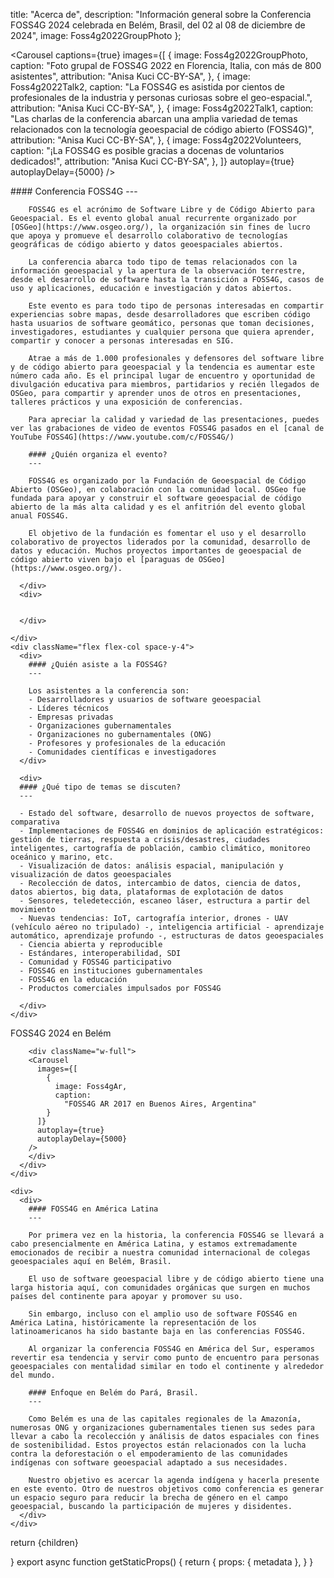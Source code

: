 
  title: "Acerca de",
  description:
    "Información general sobre la Conferencia FOSS4G 2024 celebrada en Belém, Brasil, del 02 al 08 de diciembre de 2024",
  image: Foss4g2022GroupPhoto
};

<Carousel
  captions={true}
  images={[
    {
      image: Foss4g2022GroupPhoto,
      caption:
        "Foto grupal de FOSS4G 2022 en Florencia, Italia, con más de 800 asistentes",
      attribution: "Anisa Kuci CC-BY-SA",
    },
    {
      image: Foss4g2022Talk2,
      caption:
        "La FOSS4G es asistida por cientos de profesionales de la industria y personas curiosas sobre el geo-espacial.",
      attribution: "Anisa Kuci CC-BY-SA",
    },
    {
      image: Foss4g2022Talk1,
      caption:
        "Las charlas de la conferencia abarcan una amplia variedad de temas relacionados con la tecnología geoespacial de código abierto (FOSS4G)",
      attribution: "Anisa Kuci CC-BY-SA",
    },
    {
      image: Foss4g2022Volunteers,
      caption:
        "¡La FOSS4G es posible gracias a docenas de voluntarios dedicados!",
      attribution: "Anisa Kuci CC-BY-SA",
    },
  ]}
  autoplay={true}
  autoplayDelay={5000}
/>

<div className="grid space-y-4 mt-4">
  <div className="grid md:grid-cols-2 md:space-x-4">  
    <div className="flex flex-col space-y-4">
      <div className="">
        #### Conferencia FOSS4G
        ---
        
        FOSS4G es el acrónimo de Software Libre y de Código Abierto para Geoespacial. Es el evento global anual recurrente organizado por [OSGeo](https://www.osgeo.org/), la organización sin fines de lucro que apoya y promueve el desarrollo colaborativo de tecnologías geográficas de código abierto y datos geoespaciales abiertos.
        
        La conferencia abarca todo tipo de temas relacionados con la información geoespacial y la apertura de la observación terrestre, desde el desarrollo de software hasta la transición a FOSS4G, casos de uso y aplicaciones, educación e investigación y datos abiertos.

        Este evento es para todo tipo de personas interesadas en compartir experiencias sobre mapas, desde desarrolladores que escriben código hasta usuarios de software geomático, personas que toman decisiones, investigadores, estudiantes y cualquier persona que quiera aprender, compartir y conocer a personas interesadas en SIG.

        Atrae a más de 1.000 profesionales y defensores del software libre y de código abierto para geoespacial y la tendencia es aumentar este número cada año. Es el principal lugar de encuentro y oportunidad de divulgación educativa para miembros, partidarios y recién llegados de OSGeo, para compartir y aprender unos de otros en presentaciones, talleres prácticos y una exposición de conferencias.

        Para apreciar la calidad y variedad de las presentaciones, puedes ver las grabaciones de video de eventos FOSS4G pasados en el [canal de YouTube FOSS4G](https://www.youtube.com/c/FOSS4G/)

        #### ¿Quién organiza el evento?
        ---

        FOSS4G es organizado por la Fundación de Geoespacial de Código Abierto (OSGeo), en colaboración con la comunidad local. OSGeo fue fundada para apoyar y construir el software geoespacial de código abierto de la más alta calidad y es el anfitrión del evento global anual FOSS4G.

        El objetivo de la fundación es fomentar el uso y el desarrollo colaborativo de proyectos liderados por la comunidad, desarrollo de datos y educación. Muchos proyectos importantes de geoespacial de código abierto viven bajo el [paraguas de OSGeo](https://www.osgeo.org/).

      </div>
      <div>


      </div>

    </div>
    <div className="flex flex-col space-y-4">
      <div>
        #### ¿Quién asiste a la FOSS4G?
        ---

        Los asistentes a la conferencia son:
        - Desarrolladores y usuarios de software geoespacial
        - Líderes técnicos
        - Empresas privadas
        - Organizaciones gubernamentales
        - Organizaciones no gubernamentales (ONG)
        - Profesores y profesionales de la educación
        - Comunidades científicas e investigadores
      </div>

      <div>
      #### ¿Qué tipo de temas se discuten?
      ---

      - Estado del software, desarrollo de nuevos proyectos de software, comparativa
      - Implementaciones de FOSS4G en dominios de aplicación estratégicos: gestión de tierras, respuesta a crisis/desastres, ciudades inteligentes, cartografía de población, cambio climático, monitoreo oceánico y marino, etc.
      - Visualización de datos: análisis espacial, manipulación y visualización de datos geoespaciales
      - Recolección de datos, intercambio de datos, ciencia de datos, datos abiertos, big data, plataformas de explotación de datos
      - Sensores, teledetección, escaneo láser, estructura a partir del movimiento
      - Nuevas tendencias: IoT, cartografía interior, drones - UAV (vehículo aéreo no tripulado) -, inteligencia artificial - aprendizaje automático, aprendizaje profundo -, estructuras de datos geoespaciales
      - Ciencia abierta y reproducible
      - Estándares, interoperabilidad, SDI
      - Comunidad y FOSS4G participativo
      - FOSS4G en instituciones gubernamentales
      - FOSS4G en la educación
      - Productos comerciales impulsados por FOSS4G

      </div>
    </div>

  </div>

<Heading bubble color="orange">
  FOSS4G 2024 en Belém
</Heading>

  <div className="grid md:grid-cols-2 md:space-x-4">
    <div className="flex flex-col space-y-4">
      <div className="">

        <div className="w-full">
        <Carousel
          images={[
            {
              image: Foss4gAr,
              caption:
                "FOSS4G AR 2017 en Buenos Aires, Argentina"
            }
          ]}
          autoplay={true}
          autoplayDelay={5000}
        />
        </div>
      </div>
    </div>

    <div>
      <div>
        #### FOSS4G en América Latina
        ---

        Por primera vez en la historia, la conferencia FOSS4G se llevará a cabo presencialmente en América Latina, y estamos extremadamente emocionados de recibir a nuestra comunidad internacional de colegas geoespaciales aquí en Belém, Brasil.

        El uso de software geoespacial libre y de código abierto tiene una larga historia aquí, con comunidades orgánicas que surgen en muchos países del continente para apoyar y promover su uso.

        Sin embargo, incluso con el amplio uso de software FOSS4G en América Latina, históricamente la representación de los latinoamericanos ha sido bastante baja en las conferencias FOSS4G.
        
        Al organizar la conferencia FOSS4G en América del Sur, esperamos revertir esa tendencia y servir como punto de encuentro para personas geoespaciales con mentalidad similar en todo el continente y alrededor del mundo.

        #### Enfoque en Belém do Pará, Brasil.
        ---

        Como Belém es una de las capitales regionales de la Amazonía, numerosas ONG y organizaciones gubernamentales tienen sus sedes para llevar a cabo la recolección y análisis de datos espaciales con fines de sostenibilidad. Estos proyectos están relacionados con la lucha contra la deforestación o el empoderamiento de las comunidades indígenas con software geoespacial adaptado a sus necesidades.
        
        Nuestro objetivo es acercar la agenda indígena y hacerla presente en este evento. Otro de nuestros objetivos como conferencia es generar un espacio seguro para reducir la brecha de género en el campo geoespacial, buscando la participación de mujeres y disidentes.
      </div>
    </div>

  </div>
</div>

  return <MdxLayout metadata={metadata}>{children}</MdxLayout>

}
export async function getStaticProps() {
  return {
    props: {
      metadata
    },
  }
}
